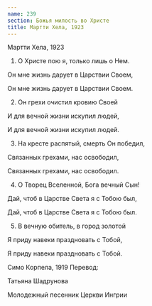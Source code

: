 ```yaml
---
name: 239
section: Божья милость во Христе
title: Мартти Хела, 1923
---
```

Мартти Хела, 1923


1. О Христе пою я, только лишь о Нем.

Он мне жизнь дарует в Царствии Своем,

Он мне жизнь дарует в Царствии Своем.


2. Он грехи очистил кровию Своей

И для вечной жизни искупил людей,

И для вечной жизни искупил людей.


3. На кресте распятый, смерть Он победил,

Связанных грехами, нас освободил,

Связанных грехами, нас освободил.


4. О Творец Вселенной, Бога вечный Сын!

Дай, чтоб в Царстве Света я с Тобою был,

Дай, чтоб в Царстве Света я с Тобою был.


5. В вечную обитель, в город золотой

Я приду навеки праздновать с Тобой,

Я приду навеки праздновать с Тобой.


Симо Корпела, 1919 Перевод:

Татьяна Шадрунова

Молодежный песенник Церкви Ингрии